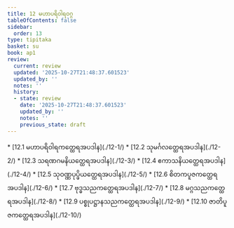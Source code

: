 ```yaml
---
title: 12 မဟာပရိဝါရဝဂ္ဂ
tableOfContents: false
sidebar:
  order: 13
type: tipitaka
basket: su
book: ap1
review:
  current: review
  updated: '2025-10-27T21:48:37.601523'
  updated_by: ''
  notes: ''
  history:
  - state: review
    date: '2025-10-27T21:48:37.601523'
    updated_by: ''
    notes: ''
    previous_state: draft
---
```



<ReviewStatus review={frontmatter.review} showDetails={true} />

<HypothesisAnnotation frontmatter={frontmatter} />

<DynamicBreadcrumb />



<TableOfContents book="ap1" section="12">
* [12.1 မဟာပရိဝါရကတ္ထေရအပဒါန](./12-1/)
* [12.2 သုမင်္ဂလတ္ထေရအပဒါန](./12-2/)
* [12.3 သရဏဂမနိယတ္ထေရအပဒါန](./12-3/)
* [12.4 ဧကာသနိယတ္ထေရအပဒါန](./12-4/)
* [12.5 သုဝဏ္ဏပုပ္ဖိယတ္ထေရအပဒါန](./12-5/)
* [12.6 စိတကပူဇကတ္ထေရအပဒါန](./12-6/)
* [12.7 ဗုဒ္ဓသညကတ္ထေရအပဒါန](./12-7/)
* [12.8 မဂ္ဂသညကတ္ထေရအပဒါန](./12-8/)
* [12.9 ပစ္စုပဋ္ဌာနသညကတ္ထေရအပဒါန](./12-9/)
* [12.10 ဇာတိပူဇကတ္ထေရအပဒါန](./12-10/)
</TableOfContents>